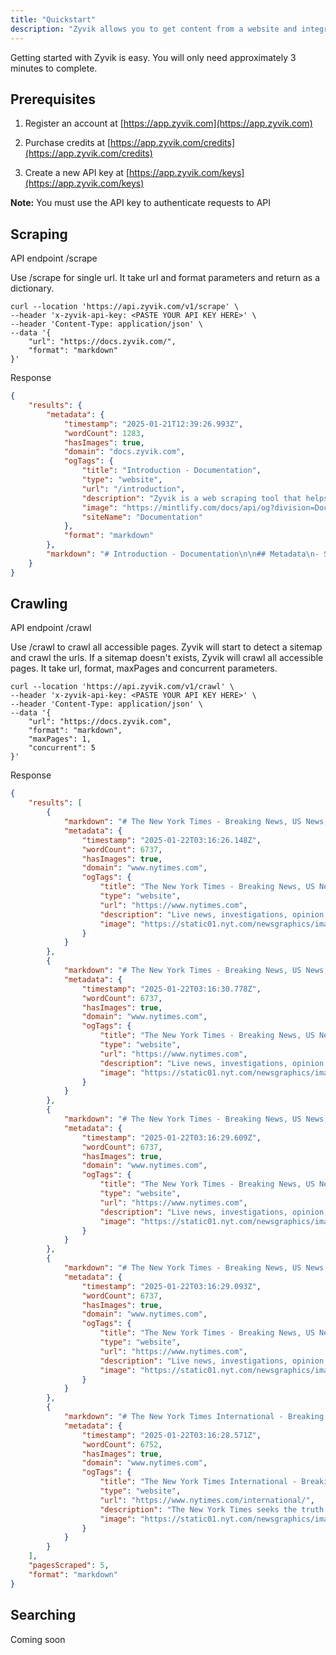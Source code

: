 ```yaml
---
title: "Quickstart"
description: "Zyvik allows you to get content from a website and integrate it into LLM with markdown format."
---
```


Getting started with Zyvik is easy. You will only need approximately 3 minutes to complete.

## Prerequisites

1. Register an account at [https://app.zyvik.com](https://app.zyvik.com)

2. Purchase credits at [https://app.zyvik.com/credits](https://app.zyvik.com/credits)

3. Create a new API key at [https://app.zyvik.com/keys](https://app.zyvik.com/keys)

**Note:** You must use the API key to authenticate requests to API

## Scraping

API endpoint /scrape

Use /scrape for single url. It take url and format parameters and return as a dictionary.

```
curl --location 'https://api.zyvik.com/v1/scrape' \
--header 'x-zyvik-api-key: <PASTE YOUR API KEY HERE>' \
--header 'Content-Type: application/json' \
--data '{
    "url": "https://docs.zyvik.com/",
    "format": "markdown"
}'
```

Response

```json
{
    "results": {
        "metadata": {
            "timestamp": "2025-01-21T12:39:26.993Z",
            "wordCount": 1283,
            "hasImages": true,
            "domain": "docs.zyvik.com",
            "ogTags": {
                "title": "Introduction - Documentation",
                "type": "website",
                "url": "/introduction",
                "description": "Zyvik is a web scraping tool that helps you to build AI apps faster. With the support of markdown format, Zyvik works well with LLM and AI agents.",
                "image": "https://mintlify.com/docs/api/og?division=Documentation&title=Introduction&description=Zyvik+is+a+web+scraping+tool+that+helps+you+to+build+AI+apps+faster.+With+the+support+of+markdown+format%2C+Zyvik+works+well+with+LLM+and+AI+agents.&logoLight=https%3A%2F%2Fmintlify.s3.us-west-1.amazonaws.com%2Fzyvik%2Flogo%2Fzyvik-dark.png&logoDark=https%3A%2F%2Fmintlify.s3.us-west-1.amazonaws.com%2Fzyvik%2Flogo%2Fzyvik-logo.svg&primaryColor=%23674ea7&lightColor=%23674ea7&darkColor=%23674ea7",
                "siteName": "Documentation"
            },
            "format": "markdown"
        },
        "markdown": "# Introduction - Documentation\n\n## Metadata\n- Source: https://docs.zyvik.com/\n- Domain: docs.zyvik.com\n- Date: 2025-01-21T12:39:26.993Z\n- Word Count: 1283\n- Contains Images: Yes\n\n## Content\nDocumentation home page Search or ask... Support Dashboard Dashboard Search... Navigation Get Started Introduction Documentation API Reference Blog Changelog Contact Us Get Started Introduction Quickstart API Keys Rate Limits Get Started Introduction Zyvik is a web scraping tool that helps you to build AI apps faster. With the support of markdown format, Zyvik works well with LLM and AI agents. ​ Features Content Extraction : Extract content for a website and return them in a markdown format Robust Scraping &amp; Crawling : Zyvik is built with simplicity for speed. Enter any url and get the content to markdown format in seconds Playground : Explore our scraping and crawling tool before integrating to your apps Built for AI : Zyvik is built to support LLM and AI agents Storage : Crawled contents are stored in a JSON format and can be accessed in our dashboard Exclude &amp; Limit Pages : Exclude URLs &amp; limit pages from a crawler job Concurrent Request : Concurrent request feature for crawling to deliver the fastest results No Cache : There is no caching to ensure you get the latest content Dynamic Agent Header : Zyvik is equipped with dynamic agent header to provide the best scraping experience Quickstart x Powered by Mintlify On this page Features"
    }
}
```

## Crawling

API endpoint /crawl

Use /crawl to crawl all accessible pages. Zyvik will start to detect a sitemap and crawl the urls. If a sitemap doesn't exists, Zyvik will crawl all accessible pages. It take url, format, maxPages and concurrent parameters.

```
curl --location 'https://api.zyvik.com/v1/crawl' \
--header 'x-zyvik-api-key: <PASTE YOUR API KEY HERE>' \
--header 'Content-Type: application/json' \
--data '{
    "url": "https://docs.zyvik.com",
    "format": "markdown", 
    "maxPages": 1,  
    "concurrent": 5
}'
```

Response

```json
{
    "results": [
        {
            "markdown": "# The New York Times - Breaking News, US News, World News and Videos\n\n> **Metadata**\n> - Source: https://www.nytimes.com/\n> - Domain: www.nytimes.com\n> - Date: 2025-01-22T03:16:26.148Z\n> - Word Count: 6737\n> - Contains Images: Yes\n\n## Content\n\nNew York Times - Top Stories Trump Wants to Unleash Energy, as Long as It’s Not Wind or Solar Experts said President Trump was testing the boundaries of executive power with orders designed to stop the country from transitioning to renewable energy. 7 min read An Executive Order Sets Out What Could Be a Road Map for Retribution 4 min read Loren Elliott for The New York Times Hegseth Ex-Sister-in-Law Tells Senators He Was ‘Abusive’ to Second Wife A woman once married to the brother of Pete Hegseth, the defense secretary nominee, said his second wife had a safe word to get help if she needed to escape him. 7 min read Trump Says He Will Impose 10% Tariffs on Chinese Imports on Feb. 1 2 min read Police Express Outrage Over President Trump’s Jan. 6 Pardons More than 150 police officers were injured when a pro-Trump mob stormed the U.S. Capitol four years ago. One called the pardons “a betrayal.” 4 min read U.S. Judges Begin Freeing Jan. 6 Defendants and Dismissing Their Cases 5 min read Dmitriy Khavin, Haley Willis, Evan Hill, Natalie Reneau, Drew Jordan, Cora Engelbrecht, Christiaan Triebert, Stella Cooper, Malachy Browne and David Botti Undocumented Women Ask: Will My Unborn Child Be a Citizen? Lawsuits against the Trump order seeking to end birthright citizenship are of little comfort to women expecting to give birth after the directive takes effect. 6 min read With U.S. Border Closed, Migrants Have Few Options 5 min read Zolan Kanno-Youngs, Rebecca Suner, Alexandra Ostasiewicz, Gabriel Blanco, Laura Salaberry and Farah Otero-Amad 22 States Sue to Stop Trump’s Birthright Citizenship Order 4 min read Leaders at Davos Economic Forum Vow to ‘Stay the Course’ on Climate Action Officials and business executives at the annual gathering in Switzerland said the fight against global climate change would continue with or without the U.S. 3 min read President Trump’s Order to End E.V. Subsidies Draws Pushback and Doubt Automakers may fight to preserve funds, and environmental activists will likely sue, but some experts said that some changes may not survive legal challenges. 5 min read Markus Schreiber/Associated Press It’s Zinc Bar vs. Barista in a Paris Battle of the Buzz The city’s traditional cafes and bistros are staking out their cultural territory in an emerging duel against caffeinated upstarts serving up latte art. 6 min read Dmitry Kostyukov for The New York Times At Least 76 People Are Killed in Fire at Ski Resort in Turkey More than 50 others were also injured in the blaze, which broke out overnight at a ski resort during a school break. Some survivors spoke of terrifying escapes. 3 min read Christina Kelso Gaza Cease-Fire What to Know Hostage and Prisoner Releases A Fragile Situation Hamas’s Show of Force Changes in the Middle East Israel Embarks on an ‘Extensive’ Military Operation in the West Bank The operation came after President Trump rescinded sanctions on Israeli settlers and after extremists raided Palestinian villages to protest the cease-fire. 5 min read Jaafar Ashtiyeh/Agence France-Presse — Getty Images Behind Killings at Girls’ Dance Class in U.K., a Boy Obsessed With Death Axel Rudakubana, who killed three young girls, had no particular ideology but was fascinated with extreme violence, investigators said. 6 min read Paul Ellis/Agence France-Presse — Getty Images The Great Read The Day That John Lennon and a Mystery Woman Came to My School It’s a story of hazy memories, a reluctant rock star and a special day in 1973. Or was it 1974? 6 min read Peter Simins/WWD/Penske Media via Getty Images Ichiro Suzuki Is Elected to the Baseball Hall of Fame Suzuki became the first Japanese-born player to receive the honor. Billy Wagner and CC Sabathia rounded out the 2025 class. From The Athletic Steph Chambers/Getty Images Opinion Thomas B. Edsall ‘Democrats Are Now in the Midst of a Deep Epistemological Crisis’ 11 min read Jeffrey Toobin Trump Just Pardoned Himself 8 min read Ioulex for The New York Times Patrick Healy, Michelle Goldberg and David French ‘What Trump Did Was Inexcusable’: Three Opinion Writers on Day 1 17 min read Greg Grandin Why Trump Wants to Rename the Gulf of Mexico and Denali 5 min read Jake Halpern How My Mother-in-Law Lost Her Mind and Found Herself 6 min read M. Gessen I Spent Trump’s Inauguration in Ukraine. This Is What I Saw. 5 min read Filipe Campante and Raymond Fisman The Hidden Cost of Our Tech Goliaths Cozying Up to Trump 6 min read New York Times Opinion ‘Trump Showed Why He Got Elected’: Best and Worst Moments From Trump’s Inaugural Address 8 min read Thomas L. Friedman Mr. President, You Can Remake the Middle East if You Dare 7 min read Letters From Our Readers President Trump’s Dark New Beginning 4 min read Maureen Dowd The Caesar of Mar-a-Lago Returns to Rome 9 min read The Editorial Board Trump’s Opening Act of Contempt 6 min read The Evening Newsletter States Sued to Stop President Trump’s Birthright Citizenship Order Also, some of the Jan. 6 defendants have been set free. 5 min read Advertisement SKIP ADVERTISEMENT More News LIVE Jan. 21, 2025, 10:04 p.m. ET Record Snowfall Snarls U.S. Cities as Deadly Cold Grips the South At least 10 people have died. Officials warned that arctic cold would persist for another day, and roads could remain dangerous. &nbsp; Harvard Adopts a Definition of Antisemitism for Discipline Cases The definition includes some criticisms of Israel as antisemitism examples. Many universities have avoided adopting any definition, despite pressure to do so. 4 min read C.E.O.s, and President Trump, Want Workers Back in the Office Amazon, JPMorgan and others have been telling their employees that remote work is over. Now U.S. federal employees have been ordered to come to work in person, too. 5 min read Kumamoto Sanctuary Do Chimps Who Urinate Together Stay Together? Scientists suspect that contagious urination, a behavior they observed among a troop of apes in Japan, may play an important role in primate social life. 2 min read The Athletic Sports coverage Well Culture and Lifestyle Against All Odds, a Las Vegas Theater Scene With a ‘Sense of the Wild West’ Local artists straddle aesthetic and artistic worlds in the land of mega-spectacles and oversize flash. 8 min read Mikayla Whitmore for The New York Times Audio Podcasts and narrated articles Games Daily puzzles Wordle Guess the 5-letter word with 6 chances. Connections Group words that share a common thread. Strands Uncover hidden words and reveal the theme. Spelling Bee How many words can you make with 7 letters? The Crossword Get clued in with wordplay, every day. The Mini Crossword Take a break from the news. Solve this bite-sized puzzle in just a few minutes.",
            "metadata": {
                "timestamp": "2025-01-22T03:16:26.148Z",
                "wordCount": 6737,
                "hasImages": true,
                "domain": "www.nytimes.com",
                "ogTags": {
                    "title": "The New York Times - Breaking News, US News, World News and Videos",
                    "type": "website",
                    "url": "https://www.nytimes.com",
                    "description": "Live news, investigations, opinion, photos and video by the journalists of The New York Times from more than 150 countries around the world. Subscribe for coverage of U.S. and international news, politics, business, technology, science, health, arts, sports and more.",
                    "image": "https://static01.nyt.com/newsgraphics/images/icons/defaultPromoCrop.png"
                }
            }
        },
        {
            "markdown": "# The New York Times - Breaking News, US News, World News and Videos\n\n> **Metadata**\n> - Source: https://www.nytimes.com/#site-content\n> - Domain: www.nytimes.com\n> - Date: 2025-01-22T03:16:30.778Z\n> - Word Count: 6737\n> - Contains Images: Yes\n\n## Content\n\nNew York Times - Top Stories Trump Wants to Unleash Energy, as Long as It’s Not Wind or Solar Experts said President Trump was testing the boundaries of executive power with orders designed to stop the country from transitioning to renewable energy. 7 min read An Executive Order Sets Out What Could Be a Road Map for Retribution 4 min read Loren Elliott for The New York Times Hegseth Ex-Sister-in-Law Tells Senators He Was ‘Abusive’ to Second Wife A woman once married to the brother of Pete Hegseth, the defense secretary nominee, said his second wife had a safe word to get help if she needed to escape him. 7 min read Trump Says He Will Impose 10% Tariffs on Chinese Imports on Feb. 1 2 min read Police Express Outrage Over President Trump’s Jan. 6 Pardons More than 150 police officers were injured when a pro-Trump mob stormed the U.S. Capitol four years ago. One called the pardons “a betrayal.” 4 min read U.S. Judges Begin Freeing Jan. 6 Defendants and Dismissing Their Cases 5 min read Dmitriy Khavin, Haley Willis, Evan Hill, Natalie Reneau, Drew Jordan, Cora Engelbrecht, Christiaan Triebert, Stella Cooper, Malachy Browne and David Botti Undocumented Women Ask: Will My Unborn Child Be a Citizen? Lawsuits against the Trump order seeking to end birthright citizenship are of little comfort to women expecting to give birth after the directive takes effect. 6 min read With U.S. Border Closed, Migrants Have Few Options 5 min read Zolan Kanno-Youngs, Rebecca Suner, Alexandra Ostasiewicz, Gabriel Blanco, Laura Salaberry and Farah Otero-Amad 22 States Sue to Stop Trump’s Birthright Citizenship Order 4 min read Leaders at Davos Economic Forum Vow to ‘Stay the Course’ on Climate Action Officials and business executives at the annual gathering in Switzerland said the fight against global climate change would continue with or without the U.S. 3 min read President Trump’s Order to End E.V. Subsidies Draws Pushback and Doubt Automakers may fight to preserve funds, and environmental activists will likely sue, but some experts said that some changes may not survive legal challenges. 5 min read Markus Schreiber/Associated Press It’s Zinc Bar vs. Barista in a Paris Battle of the Buzz The city’s traditional cafes and bistros are staking out their cultural territory in an emerging duel against caffeinated upstarts serving up latte art. 6 min read Dmitry Kostyukov for The New York Times At Least 76 People Are Killed in Fire at Ski Resort in Turkey More than 50 others were also injured in the blaze, which broke out overnight at a ski resort during a school break. Some survivors spoke of terrifying escapes. 3 min read Christina Kelso Gaza Cease-Fire What to Know Hostage and Prisoner Releases A Fragile Situation Hamas’s Show of Force Changes in the Middle East Israel Embarks on an ‘Extensive’ Military Operation in the West Bank The operation came after President Trump rescinded sanctions on Israeli settlers and after extremists raided Palestinian villages to protest the cease-fire. 5 min read Jaafar Ashtiyeh/Agence France-Presse — Getty Images Behind Killings at Girls’ Dance Class in U.K., a Boy Obsessed With Death Axel Rudakubana, who killed three young girls, had no particular ideology but was fascinated with extreme violence, investigators said. 6 min read Paul Ellis/Agence France-Presse — Getty Images The Great Read The Day That John Lennon and a Mystery Woman Came to My School It’s a story of hazy memories, a reluctant rock star and a special day in 1973. Or was it 1974? 6 min read Peter Simins/WWD/Penske Media via Getty Images Ichiro Suzuki Is Elected to the Baseball Hall of Fame Suzuki became the first Japanese-born player to receive the honor. Billy Wagner and CC Sabathia rounded out the 2025 class. From The Athletic Steph Chambers/Getty Images Opinion Thomas B. Edsall ‘Democrats Are Now in the Midst of a Deep Epistemological Crisis’ 11 min read Jeffrey Toobin Trump Just Pardoned Himself 8 min read Ioulex for The New York Times Patrick Healy, Michelle Goldberg and David French ‘What Trump Did Was Inexcusable’: Three Opinion Writers on Day 1 17 min read Greg Grandin Why Trump Wants to Rename the Gulf of Mexico and Denali 5 min read Jake Halpern How My Mother-in-Law Lost Her Mind and Found Herself 6 min read M. Gessen I Spent Trump’s Inauguration in Ukraine. This Is What I Saw. 5 min read Filipe Campante and Raymond Fisman The Hidden Cost of Our Tech Goliaths Cozying Up to Trump 6 min read New York Times Opinion ‘Trump Showed Why He Got Elected’: Best and Worst Moments From Trump’s Inaugural Address 8 min read Thomas L. Friedman Mr. President, You Can Remake the Middle East if You Dare 7 min read Letters From Our Readers President Trump’s Dark New Beginning 4 min read Maureen Dowd The Caesar of Mar-a-Lago Returns to Rome 9 min read The Editorial Board Trump’s Opening Act of Contempt 6 min read The Evening Newsletter States Sued to Stop President Trump’s Birthright Citizenship Order Also, some of the Jan. 6 defendants have been set free. 5 min read Advertisement SKIP ADVERTISEMENT More News LIVE Jan. 21, 2025, 10:04 p.m. ET Record Snowfall Snarls U.S. Cities as Deadly Cold Grips the South At least 10 people have died. Officials warned that arctic cold would persist for another day, and roads could remain dangerous. &nbsp; Harvard Adopts a Definition of Antisemitism for Discipline Cases The definition includes some criticisms of Israel as antisemitism examples. Many universities have avoided adopting any definition, despite pressure to do so. 4 min read C.E.O.s, and President Trump, Want Workers Back in the Office Amazon, JPMorgan and others have been telling their employees that remote work is over. Now U.S. federal employees have been ordered to come to work in person, too. 5 min read Kumamoto Sanctuary Do Chimps Who Urinate Together Stay Together? Scientists suspect that contagious urination, a behavior they observed among a troop of apes in Japan, may play an important role in primate social life. 2 min read The Athletic Sports coverage Well Culture and Lifestyle Against All Odds, a Las Vegas Theater Scene With a ‘Sense of the Wild West’ Local artists straddle aesthetic and artistic worlds in the land of mega-spectacles and oversize flash. 8 min read Mikayla Whitmore for The New York Times Audio Podcasts and narrated articles Games Daily puzzles Wordle Guess the 5-letter word with 6 chances. Connections Group words that share a common thread. Strands Uncover hidden words and reveal the theme. Spelling Bee How many words can you make with 7 letters? The Crossword Get clued in with wordplay, every day. The Mini Crossword Take a break from the news. Solve this bite-sized puzzle in just a few minutes.",
            "metadata": {
                "timestamp": "2025-01-22T03:16:30.778Z",
                "wordCount": 6737,
                "hasImages": true,
                "domain": "www.nytimes.com",
                "ogTags": {
                    "title": "The New York Times - Breaking News, US News, World News and Videos",
                    "type": "website",
                    "url": "https://www.nytimes.com",
                    "description": "Live news, investigations, opinion, photos and video by the journalists of The New York Times from more than 150 countries around the world. Subscribe for coverage of U.S. and international news, politics, business, technology, science, health, arts, sports and more.",
                    "image": "https://static01.nyt.com/newsgraphics/images/icons/defaultPromoCrop.png"
                }
            }
        },
        {
            "markdown": "# The New York Times - Breaking News, US News, World News and Videos\n\n> **Metadata**\n> - Source: https://www.nytimes.com/#site-index\n> - Domain: www.nytimes.com\n> - Date: 2025-01-22T03:16:29.609Z\n> - Word Count: 6737\n> - Contains Images: Yes\n\n## Content\n\nNew York Times - Top Stories Trump Wants to Unleash Energy, as Long as It’s Not Wind or Solar Experts said President Trump was testing the boundaries of executive power with orders designed to stop the country from transitioning to renewable energy. 7 min read An Executive Order Sets Out What Could Be a Road Map for Retribution 4 min read Loren Elliott for The New York Times Hegseth Ex-Sister-in-Law Tells Senators He Was ‘Abusive’ to Second Wife A woman once married to the brother of Pete Hegseth, the defense secretary nominee, said his second wife had a safe word to get help if she needed to escape him. 7 min read Trump Says He Will Impose 10% Tariffs on Chinese Imports on Feb. 1 2 min read Police Express Outrage Over President Trump’s Jan. 6 Pardons More than 150 police officers were injured when a pro-Trump mob stormed the U.S. Capitol four years ago. One called the pardons “a betrayal.” 4 min read U.S. Judges Begin Freeing Jan. 6 Defendants and Dismissing Their Cases 5 min read Dmitriy Khavin, Haley Willis, Evan Hill, Natalie Reneau, Drew Jordan, Cora Engelbrecht, Christiaan Triebert, Stella Cooper, Malachy Browne and David Botti Undocumented Women Ask: Will My Unborn Child Be a Citizen? Lawsuits against the Trump order seeking to end birthright citizenship are of little comfort to women expecting to give birth after the directive takes effect. 6 min read With U.S. Border Closed, Migrants Have Few Options 5 min read Zolan Kanno-Youngs, Rebecca Suner, Alexandra Ostasiewicz, Gabriel Blanco, Laura Salaberry and Farah Otero-Amad 22 States Sue to Stop Trump’s Birthright Citizenship Order 4 min read Leaders at Davos Economic Forum Vow to ‘Stay the Course’ on Climate Action Officials and business executives at the annual gathering in Switzerland said the fight against global climate change would continue with or without the U.S. 3 min read President Trump’s Order to End E.V. Subsidies Draws Pushback and Doubt Automakers may fight to preserve funds, and environmental activists will likely sue, but some experts said that some changes may not survive legal challenges. 5 min read Markus Schreiber/Associated Press It’s Zinc Bar vs. Barista in a Paris Battle of the Buzz The city’s traditional cafes and bistros are staking out their cultural territory in an emerging duel against caffeinated upstarts serving up latte art. 6 min read Dmitry Kostyukov for The New York Times At Least 76 People Are Killed in Fire at Ski Resort in Turkey More than 50 others were also injured in the blaze, which broke out overnight at a ski resort during a school break. Some survivors spoke of terrifying escapes. 3 min read Christina Kelso Gaza Cease-Fire What to Know Hostage and Prisoner Releases A Fragile Situation Hamas’s Show of Force Changes in the Middle East Israel Embarks on an ‘Extensive’ Military Operation in the West Bank The operation came after President Trump rescinded sanctions on Israeli settlers and after extremists raided Palestinian villages to protest the cease-fire. 5 min read Jaafar Ashtiyeh/Agence France-Presse — Getty Images Behind Killings at Girls’ Dance Class in U.K., a Boy Obsessed With Death Axel Rudakubana, who killed three young girls, had no particular ideology but was fascinated with extreme violence, investigators said. 6 min read Paul Ellis/Agence France-Presse — Getty Images The Great Read The Day That John Lennon and a Mystery Woman Came to My School It’s a story of hazy memories, a reluctant rock star and a special day in 1973. Or was it 1974? 6 min read Peter Simins/WWD/Penske Media via Getty Images Ichiro Suzuki Is Elected to the Baseball Hall of Fame Suzuki became the first Japanese-born player to receive the honor. Billy Wagner and CC Sabathia rounded out the 2025 class. From The Athletic Steph Chambers/Getty Images Opinion Thomas B. Edsall ‘Democrats Are Now in the Midst of a Deep Epistemological Crisis’ 11 min read Jeffrey Toobin Trump Just Pardoned Himself 8 min read Ioulex for The New York Times Patrick Healy, Michelle Goldberg and David French ‘What Trump Did Was Inexcusable’: Three Opinion Writers on Day 1 17 min read Greg Grandin Why Trump Wants to Rename the Gulf of Mexico and Denali 5 min read Jake Halpern How My Mother-in-Law Lost Her Mind and Found Herself 6 min read M. Gessen I Spent Trump’s Inauguration in Ukraine. This Is What I Saw. 5 min read Filipe Campante and Raymond Fisman The Hidden Cost of Our Tech Goliaths Cozying Up to Trump 6 min read New York Times Opinion ‘Trump Showed Why He Got Elected’: Best and Worst Moments From Trump’s Inaugural Address 8 min read Thomas L. Friedman Mr. President, You Can Remake the Middle East if You Dare 7 min read Letters From Our Readers President Trump’s Dark New Beginning 4 min read Maureen Dowd The Caesar of Mar-a-Lago Returns to Rome 9 min read The Editorial Board Trump’s Opening Act of Contempt 6 min read The Evening Newsletter States Sued to Stop President Trump’s Birthright Citizenship Order Also, some of the Jan. 6 defendants have been set free. 5 min read Advertisement SKIP ADVERTISEMENT More News LIVE Jan. 21, 2025, 10:04 p.m. ET Record Snowfall Snarls U.S. Cities as Deadly Cold Grips the South At least 10 people have died. Officials warned that arctic cold would persist for another day, and roads could remain dangerous. &nbsp; Harvard Adopts a Definition of Antisemitism for Discipline Cases The definition includes some criticisms of Israel as antisemitism examples. Many universities have avoided adopting any definition, despite pressure to do so. 4 min read C.E.O.s, and President Trump, Want Workers Back in the Office Amazon, JPMorgan and others have been telling their employees that remote work is over. Now U.S. federal employees have been ordered to come to work in person, too. 5 min read Kumamoto Sanctuary Do Chimps Who Urinate Together Stay Together? Scientists suspect that contagious urination, a behavior they observed among a troop of apes in Japan, may play an important role in primate social life. 2 min read The Athletic Sports coverage Well Culture and Lifestyle Against All Odds, a Las Vegas Theater Scene With a ‘Sense of the Wild West’ Local artists straddle aesthetic and artistic worlds in the land of mega-spectacles and oversize flash. 8 min read Mikayla Whitmore for The New York Times Audio Podcasts and narrated articles Games Daily puzzles Wordle Guess the 5-letter word with 6 chances. Connections Group words that share a common thread. Strands Uncover hidden words and reveal the theme. Spelling Bee How many words can you make with 7 letters? The Crossword Get clued in with wordplay, every day. The Mini Crossword Take a break from the news. Solve this bite-sized puzzle in just a few minutes.",
            "metadata": {
                "timestamp": "2025-01-22T03:16:29.609Z",
                "wordCount": 6737,
                "hasImages": true,
                "domain": "www.nytimes.com",
                "ogTags": {
                    "title": "The New York Times - Breaking News, US News, World News and Videos",
                    "type": "website",
                    "url": "https://www.nytimes.com",
                    "description": "Live news, investigations, opinion, photos and video by the journalists of The New York Times from more than 150 countries around the world. Subscribe for coverage of U.S. and international news, politics, business, technology, science, health, arts, sports and more.",
                    "image": "https://static01.nyt.com/newsgraphics/images/icons/defaultPromoCrop.png"
                }
            }
        },
        {
            "markdown": "# The New York Times - Breaking News, US News, World News and Videos\n\n> **Metadata**\n> - Source: https://www.nytimes.com/#after-dfp-ad-top\n> - Domain: www.nytimes.com\n> - Date: 2025-01-22T03:16:29.093Z\n> - Word Count: 6737\n> - Contains Images: Yes\n\n## Content\n\nNew York Times - Top Stories Trump Wants to Unleash Energy, as Long as It’s Not Wind or Solar Experts said President Trump was testing the boundaries of executive power with orders designed to stop the country from transitioning to renewable energy. 7 min read An Executive Order Sets Out What Could Be a Road Map for Retribution 4 min read Loren Elliott for The New York Times Hegseth Ex-Sister-in-Law Tells Senators He Was ‘Abusive’ to Second Wife A woman once married to the brother of Pete Hegseth, the defense secretary nominee, said his second wife had a safe word to get help if she needed to escape him. 7 min read Trump Says He Will Impose 10% Tariffs on Chinese Imports on Feb. 1 2 min read Police Express Outrage Over President Trump’s Jan. 6 Pardons More than 150 police officers were injured when a pro-Trump mob stormed the U.S. Capitol four years ago. One called the pardons “a betrayal.” 4 min read U.S. Judges Begin Freeing Jan. 6 Defendants and Dismissing Their Cases 5 min read Dmitriy Khavin, Haley Willis, Evan Hill, Natalie Reneau, Drew Jordan, Cora Engelbrecht, Christiaan Triebert, Stella Cooper, Malachy Browne and David Botti Undocumented Women Ask: Will My Unborn Child Be a Citizen? Lawsuits against the Trump order seeking to end birthright citizenship are of little comfort to women expecting to give birth after the directive takes effect. 6 min read With U.S. Border Closed, Migrants Have Few Options 5 min read Zolan Kanno-Youngs, Rebecca Suner, Alexandra Ostasiewicz, Gabriel Blanco, Laura Salaberry and Farah Otero-Amad 22 States Sue to Stop Trump’s Birthright Citizenship Order 4 min read Leaders at Davos Economic Forum Vow to ‘Stay the Course’ on Climate Action Officials and business executives at the annual gathering in Switzerland said the fight against global climate change would continue with or without the U.S. 3 min read President Trump’s Order to End E.V. Subsidies Draws Pushback and Doubt Automakers may fight to preserve funds, and environmental activists will likely sue, but some experts said that some changes may not survive legal challenges. 5 min read Markus Schreiber/Associated Press It’s Zinc Bar vs. Barista in a Paris Battle of the Buzz The city’s traditional cafes and bistros are staking out their cultural territory in an emerging duel against caffeinated upstarts serving up latte art. 6 min read Dmitry Kostyukov for The New York Times At Least 76 People Are Killed in Fire at Ski Resort in Turkey More than 50 others were also injured in the blaze, which broke out overnight at a ski resort during a school break. Some survivors spoke of terrifying escapes. 3 min read Christina Kelso Gaza Cease-Fire What to Know Hostage and Prisoner Releases A Fragile Situation Hamas’s Show of Force Changes in the Middle East Israel Embarks on an ‘Extensive’ Military Operation in the West Bank The operation came after President Trump rescinded sanctions on Israeli settlers and after extremists raided Palestinian villages to protest the cease-fire. 5 min read Jaafar Ashtiyeh/Agence France-Presse — Getty Images Behind Killings at Girls’ Dance Class in U.K., a Boy Obsessed With Death Axel Rudakubana, who killed three young girls, had no particular ideology but was fascinated with extreme violence, investigators said. 6 min read Paul Ellis/Agence France-Presse — Getty Images The Great Read The Day That John Lennon and a Mystery Woman Came to My School It’s a story of hazy memories, a reluctant rock star and a special day in 1973. Or was it 1974? 6 min read Peter Simins/WWD/Penske Media via Getty Images Ichiro Suzuki Is Elected to the Baseball Hall of Fame Suzuki became the first Japanese-born player to receive the honor. Billy Wagner and CC Sabathia rounded out the 2025 class. From The Athletic Steph Chambers/Getty Images Opinion Thomas B. Edsall ‘Democrats Are Now in the Midst of a Deep Epistemological Crisis’ 11 min read Jeffrey Toobin Trump Just Pardoned Himself 8 min read Ioulex for The New York Times Patrick Healy, Michelle Goldberg and David French ‘What Trump Did Was Inexcusable’: Three Opinion Writers on Day 1 17 min read Greg Grandin Why Trump Wants to Rename the Gulf of Mexico and Denali 5 min read Jake Halpern How My Mother-in-Law Lost Her Mind and Found Herself 6 min read M. Gessen I Spent Trump’s Inauguration in Ukraine. This Is What I Saw. 5 min read Filipe Campante and Raymond Fisman The Hidden Cost of Our Tech Goliaths Cozying Up to Trump 6 min read New York Times Opinion ‘Trump Showed Why He Got Elected’: Best and Worst Moments From Trump’s Inaugural Address 8 min read Thomas L. Friedman Mr. President, You Can Remake the Middle East if You Dare 7 min read Letters From Our Readers President Trump’s Dark New Beginning 4 min read Maureen Dowd The Caesar of Mar-a-Lago Returns to Rome 9 min read The Editorial Board Trump’s Opening Act of Contempt 6 min read The Evening Newsletter States Sued to Stop President Trump’s Birthright Citizenship Order Also, some of the Jan. 6 defendants have been set free. 5 min read Advertisement SKIP ADVERTISEMENT More News LIVE Jan. 21, 2025, 10:04 p.m. ET Record Snowfall Snarls U.S. Cities as Deadly Cold Grips the South At least 10 people have died. Officials warned that arctic cold would persist for another day, and roads could remain dangerous. &nbsp; Harvard Adopts a Definition of Antisemitism for Discipline Cases The definition includes some criticisms of Israel as antisemitism examples. Many universities have avoided adopting any definition, despite pressure to do so. 4 min read C.E.O.s, and President Trump, Want Workers Back in the Office Amazon, JPMorgan and others have been telling their employees that remote work is over. Now U.S. federal employees have been ordered to come to work in person, too. 5 min read Kumamoto Sanctuary Do Chimps Who Urinate Together Stay Together? Scientists suspect that contagious urination, a behavior they observed among a troop of apes in Japan, may play an important role in primate social life. 2 min read The Athletic Sports coverage Well Culture and Lifestyle Against All Odds, a Las Vegas Theater Scene With a ‘Sense of the Wild West’ Local artists straddle aesthetic and artistic worlds in the land of mega-spectacles and oversize flash. 8 min read Mikayla Whitmore for The New York Times Audio Podcasts and narrated articles Games Daily puzzles Wordle Guess the 5-letter word with 6 chances. Connections Group words that share a common thread. Strands Uncover hidden words and reveal the theme. Spelling Bee How many words can you make with 7 letters? The Crossword Get clued in with wordplay, every day. The Mini Crossword Take a break from the news. Solve this bite-sized puzzle in just a few minutes.",
            "metadata": {
                "timestamp": "2025-01-22T03:16:29.093Z",
                "wordCount": 6737,
                "hasImages": true,
                "domain": "www.nytimes.com",
                "ogTags": {
                    "title": "The New York Times - Breaking News, US News, World News and Videos",
                    "type": "website",
                    "url": "https://www.nytimes.com",
                    "description": "Live news, investigations, opinion, photos and video by the journalists of The New York Times from more than 150 countries around the world. Subscribe for coverage of U.S. and international news, politics, business, technology, science, health, arts, sports and more.",
                    "image": "https://static01.nyt.com/newsgraphics/images/icons/defaultPromoCrop.png"
                }
            }
        },
        {
            "markdown": "# The New York Times International - Breaking News, US News, World News, Videos\n\n> **Metadata**\n> - Source: https://www.nytimes.com/international/\n> - Domain: www.nytimes.com\n> - Date: 2025-01-22T03:16:28.571Z\n> - Word Count: 6752\n> - Contains Images: Yes\n\n## Content\n\nNew York Times - Top Stories Trump Wants to Unleash Energy, as Long as It’s Not Wind or Solar Experts said President Trump was testing the boundaries of executive power with orders designed to stop the country from transitioning to renewable energy. 7 min read An Executive Order Sets Out What Could Be a Road Map for Retribution 4 min read Loren Elliott for The New York Times Hegseth Ex-Sister-in-Law Tells Senators He Was ‘Abusive’ to Second Wife A woman once married to the brother of Pete Hegseth, the defense secretary nominee, said his second wife had a safe word to get help if she needed to escape him. 7 min read Trump Says He Will Impose 10% Tariffs on Chinese Imports on Feb. 1 2 min read Police Express Outrage Over President Trump’s Jan. 6 Pardons More than 150 police officers were injured when a pro-Trump mob stormed the U.S. Capitol four years ago. One called the pardons “a betrayal.” 4 min read U.S. Judges Begin Freeing Jan. 6 Defendants and Dismissing Their Cases 5 min read Dmitriy Khavin, Haley Willis, Evan Hill, Natalie Reneau, Drew Jordan, Cora Engelbrecht, Christiaan Triebert, Stella Cooper, Malachy Browne and David Botti Undocumented Women Ask: Will My Unborn Child Be a Citizen? Lawsuits against the Trump order seeking to end birthright citizenship are of little comfort to women expecting to give birth after the directive takes effect. 6 min read With U.S. Border Closed, Migrants Have Few Options 5 min read Zolan Kanno-Youngs, Rebecca Suner, Alexandra Ostasiewicz, Gabriel Blanco, Laura Salaberry and Farah Otero-Amad 22 States Sue to Stop Trump’s Birthright Citizenship Order 4 min read Leaders at Davos Economic Forum Vow to ‘Stay the Course’ on Climate Action Officials and business executives at the annual gathering in Switzerland said the fight against global climate change would continue with or without the U.S. 3 min read President Trump’s Order to End E.V. Subsidies Draws Pushback and Doubt Automakers may fight to preserve funds, and environmental activists will likely sue, but some experts said that some changes may not survive legal challenges. 5 min read Markus Schreiber/Associated Press It’s Zinc Bar vs. Barista in a Paris Battle of the Buzz The city’s traditional cafes and bistros are staking out their cultural territory in an emerging duel against caffeinated upstarts serving up latte art. 6 min read Dmitry Kostyukov for The New York Times At Least 76 People Are Killed in Fire at Ski Resort in Turkey More than 50 others were also injured in the blaze, which broke out overnight at a ski resort during a school break. Some survivors spoke of terrifying escapes. 3 min read Christina Kelso Gaza Cease-Fire What to Know Hostage and Prisoner Releases A Fragile Situation Hamas’s Show of Force Changes in the Middle East Israel Embarks on an ‘Extensive’ Military Operation in the West Bank The operation came after President Trump rescinded sanctions on Israeli settlers and after extremists raided Palestinian villages to protest the cease-fire. 5 min read Jaafar Ashtiyeh/Agence France-Presse — Getty Images Behind Killings at Girls’ Dance Class in U.K., a Boy Obsessed With Death Axel Rudakubana, who killed three young girls, had no particular ideology but was fascinated with extreme violence, investigators said. 6 min read Paul Ellis/Agence France-Presse — Getty Images The Great Read The Day That John Lennon and a Mystery Woman Came to My School It’s a story of hazy memories, a reluctant rock star and a special day in 1973. Or was it 1974? 6 min read Peter Simins/WWD/Penske Media via Getty Images Ichiro Suzuki Is Elected to the Baseball Hall of Fame Suzuki became the first Japanese-born player to receive the honor. Billy Wagner and CC Sabathia rounded out the 2025 class. From The Athletic Steph Chambers/Getty Images Opinion Thomas B. Edsall ‘Democrats Are Now in the Midst of a Deep Epistemological Crisis’ 11 min read Jeffrey Toobin Trump Just Pardoned Himself 8 min read Ioulex for The New York Times Patrick Healy, Michelle Goldberg and David French ‘What Trump Did Was Inexcusable’: Three Opinion Writers on Day 1 17 min read Greg Grandin Why Trump Wants to Rename the Gulf of Mexico and Denali 5 min read Jake Halpern How My Mother-in-Law Lost Her Mind and Found Herself 6 min read M. Gessen I Spent Trump’s Inauguration in Ukraine. This Is What I Saw. 5 min read Filipe Campante and Raymond Fisman The Hidden Cost of Our Tech Goliaths Cozying Up to Trump 6 min read New York Times Opinion ‘Trump Showed Why He Got Elected’: Best and Worst Moments From Trump’s Inaugural Address 8 min read Thomas L. Friedman Mr. President, You Can Remake the Middle East if You Dare 7 min read Letters From Our Readers President Trump’s Dark New Beginning 4 min read Maureen Dowd The Caesar of Mar-a-Lago Returns to Rome 9 min read The Editorial Board Trump’s Opening Act of Contempt 6 min read The Evening Newsletter States Sued to Stop President Trump’s Birthright Citizenship Order Also, some of the Jan. 6 defendants have been set free. 5 min read The New York Times en Español Advertisement SKIP ADVERTISEMENT More News LIVE Jan. 21, 2025, 10:04 p.m. ET Record Snowfall Snarls U.S. Cities as Deadly Cold Grips the South At least 10 people have died. Officials warned that arctic cold would persist for another day, and roads could remain dangerous. &nbsp; Harvard Adopts a Definition of Antisemitism for Discipline Cases The definition includes some criticisms of Israel as antisemitism examples. Many universities have avoided adopting any definition, despite pressure to do so. 4 min read C.E.O.s, and President Trump, Want Workers Back in the Office Amazon, JPMorgan and others have been telling their employees that remote work is over. Now U.S. federal employees have been ordered to come to work in person, too. 5 min read Kumamoto Sanctuary Do Chimps Who Urinate Together Stay Together? Scientists suspect that contagious urination, a behavior they observed among a troop of apes in Japan, may play an important role in primate social life. 2 min read The Athletic Sports coverage Well Culture and Lifestyle Against All Odds, a Las Vegas Theater Scene With a ‘Sense of the Wild West’ Local artists straddle aesthetic and artistic worlds in the land of mega-spectacles and oversize flash. 8 min read Mikayla Whitmore for The New York Times Audio Podcasts and narrated articles Games Daily puzzles Wordle Guess the 5-letter word with 6 chances. Connections Group words that share a common thread. Strands Uncover hidden words and reveal the theme. Spelling Bee How many words can you make with 7 letters? The Crossword Get clued in with wordplay, every day. The Mini Crossword Take a break from the news. Solve this bite-sized puzzle in just a few minutes.",
            "metadata": {
                "timestamp": "2025-01-22T03:16:28.571Z",
                "wordCount": 6752,
                "hasImages": true,
                "domain": "www.nytimes.com",
                "ogTags": {
                    "title": "The New York Times International - Breaking News, US News, World News, Videos",
                    "type": "website",
                    "url": "https://www.nytimes.com/international/",
                    "description": "The New York Times seeks the truth and helps people understand the world. With 1,700 journalists reporting from more than 150 countries, we provide live updates, investigations, photos and video of international and regional news, politics, business, technology, science, health, arts, sports and opinion.",
                    "image": "https://static01.nyt.com/newsgraphics/images/icons/defaultPromoCrop.png"
                }
            }
        }
    ],
    "pagesScraped": 5,
    "format": "markdown"
}
```

## Searching

Coming soon